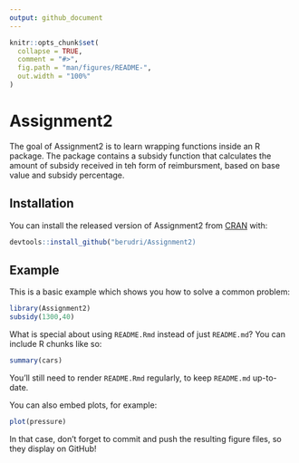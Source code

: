 ```yaml
---
output: github_document
---
```


<!-- README.md is generated from README.Rmd. Please edit that file -->

```r
knitr::opts_chunk$set(
  collapse = TRUE,
  comment = "#>",
  fig.path = "man/figures/README-",
  out.width = "100%"
)
```

# Assignment2

<!-- badges: start -->
<!-- badges: end -->

The goal of Assignment2 is to learn wrapping functions inside an R package. The package contains a subsidy function that calculates the amount of subsidy received in teh form of reimbursment, based on base value and subsidy percentage. 

## Installation

You can install the released version of Assignment2 from [CRAN](https://CRAN.R-project.org) with:

``` r
devtools::install_github("berudri/Assignment2)
```

## Example

This is a basic example which shows you how to solve a common problem:

```r
library(Assignment2)
subsidy(1300,40)
```

What is special about using `README.Rmd` instead of just `README.md`? You can include R chunks like so:

```r
summary(cars)
```

You'll still need to render `README.Rmd` regularly, to keep `README.md` up-to-date.

You can also embed plots, for example:

```r
plot(pressure)
```

In that case, don't forget to commit and push the resulting figure files, so they display on GitHub!
